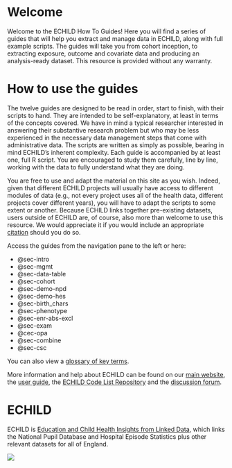 # Welcome {.unnumbered}

Welcome to the ECHILD How To Guides! Here you will find a series of guides that will help you extract and manage data in ECHILD, along with full example scripts. The guides will take you from cohort inception, to extracting exposure, outcome and covariate data and producing an analysis-ready dataset. This resource is provided without any warranty.

# How to use the guides

The twelve guides are designed to be read in order, start to finish, with their scripts to hand. They are intended to be self-explanatory, at least in terms of the concepts covered. We have in mind a typical researcher interested in answering their substantive research problem but who may be less experienced in the necessary data management steps that come with administrative data. The scripts are written as simply as possible, bearing in mind ECHILD's inherent complexity. Each guide is accompanied by at least one, full R script. You are encouraged to study them carefully, line by line, working with the data to fully understand what they are doing.

You are free to use and adapt the material on this site as you wish. Indeed, given that different ECHILD projects will usually have access to different modules of data (e.g., not every project uses all of the health data, different projects cover different years), you will have to adapt the scripts to some extent or another. Because ECHILD links together pre-existing datasets, users outside of ECHILD are, of course, also more than welcome to use this resource. We would appreciate it if you would include an appropriate [citation](acknowledgements.qmd) should you do so.

Access the guides from the navigation pane to the left or here:

* @sec-intro
* @sec-mgmt
* @sec-data-table
* @sec-cohort
* @sec-demo-npd
* @sec-demo-hes
* @sec-birth_chars
* @sec-phenotype
* @sec-enr-abs-excl
* @sec-exam
* @cec-opa
* @sec-combine
* @sec-csc

You can also view a [glossary of key terms](glossary.qmd).

More information and help about ECHILD can be found on our [main website](https://www.echild.ac.uk/){target="_blank"}, the [user guide](https://docs.echild.ac.uk/){target="_blank"}, the [ECHILD Code List Repository](https://code.echild.ac.uk/){target="_blank"} and the [discussion forum](https://github.com/orgs/UCL-ECHILD/discussions){target="_blank"}.

# ECHILD

ECHILD is [Education and Child Health Insights from Linked Data](https://www.echild.ac.uk){target="_blank"}, which links the National Pupil Database and Hospital Episode Statistics plus other relevant datasets for all of England.

![](static/echild-intro.png){fig-alt="The ECHILD logo."}
